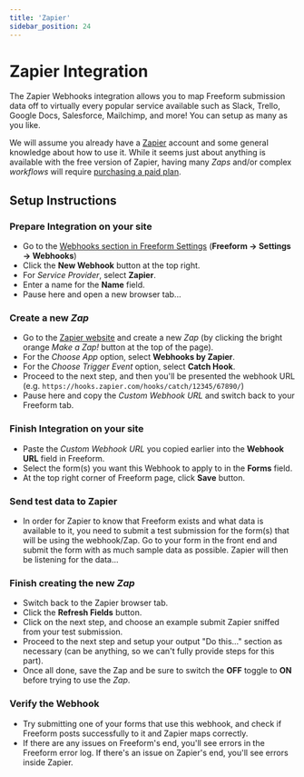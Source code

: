 ```yaml
---
title: 'Zapier'
sidebar_position: 24
---
```




# Zapier Integration<Badge type="pro" text="Pro" /><Badge type="feature" text="3.2.0+" />

The Zapier Webhooks integration allows you to map Freeform submission data off to virtually every popular service available such as Slack, Trello, Google Docs, Salesforce, Mailchimp, and more! You can setup as many as you like.

We will assume you already have a [Zapier](https://zapier.com/) account and some general knowledge about how to use it. While it seems just about anything is available with the free version of Zapier, having many _Zaps_ and/or complex _workflows_ will require [purchasing a paid plan](https://zapier.com/pricing).

<Photo img={SlackAppPhoto} alt="Zapier to Slack Webhook Integration" />

## Setup Instructions

<VerticalStepWrapper>
<StepMarkdown>

### Prepare Integration on your site

- Go to the [Webhooks section in Freeform Settings](../configuration/settings.mdx#webhooks) (**Freeform → Settings → Webhooks**)
- Click the **New Webhook** button at the top right.
- For _Service Provider_, select **Zapier**.
- Enter a name for the **Name** field.
- Pause here and open a new browser tab...

</StepMarkdown>
<StepMarkdown>

### Create a new <i>Zap</i>

- Go to the [Zapier website](https://zapier.com/app/zaps) and create a new _Zap_ (by clicking the bright orange _Make a Zap!_ button at the top of the page).
- For the _Choose App_ option, select **Webhooks by Zapier**.
- For the _Choose Trigger Event_ option, select **Catch Hook**.
- Proceed to the next step, and then you'll be presented the webhook URL (e.g. `https://hooks.zapier.com/hooks/catch/12345/67890/`)
- Pause here and copy the _Custom Webhook URL_ and switch back to your Freeform tab.

</StepMarkdown>

<StepMarkdown>

### Finish Integration on your site

- Paste the _Custom Webhook URL_ you copied earlier into the **Webhook URL** field in Freeform.
- Select the form(s) you want this Webhook to apply to in the **Forms** field.
- At the top right corner of Freeform page, click **Save** button.

</StepMarkdown>

<StepMarkdown>

### Send test data to Zapier

- In order for Zapier to know that Freeform exists and what data is available to it, you need to submit a test submission for the form(s) that will be using the webhook/Zap. Go to your form in the front end and submit the form with as much sample data as possible. Zapier will then be listening for the data...

</StepMarkdown>

<StepMarkdown>

### Finish creating the new <i>Zap</i>

- Switch back to the Zapier browser tab.
- Click the **Refresh Fields** button.
- Click on the next step, and choose an example submit Zapier sniffed from your test submission.
- Proceed to the next step and setup your output "Do this..." section as necessary (can be anything, so we can't fully provide steps for this part).
- Once all done, save the Zap and be sure to switch the **OFF** toggle to **ON** before trying to use the _Zap_.

</StepMarkdown>

<StepMarkdown>

### Verify the Webhook

- Try submitting one of your forms that use this webhook, and check if Freeform posts successfully to it and Zapier maps correctly.
- If there are any issues on Freeform's end, you'll see errors in the Freeform error log. If there's an issue on Zapier's end, you'll see errors inside Zapier.

</StepMarkdown>

</VerticalStepWrapper>
